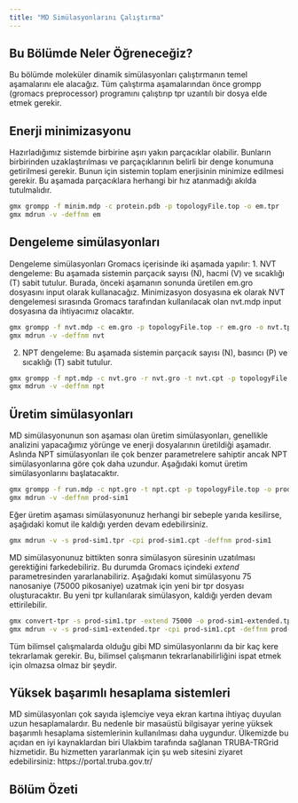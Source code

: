 ```yaml
---
title: "MD Simülasyonlarını Çalıştırma"
---
```


## Bu Bölümde Neler Öğreneceğiz?

Bu bölümde moleküler dinamik simülasyonları çalıştırmanın temel aşamalarını ele alacağız. Tüm çalıştırma aşamalarından önce grompp (gromacs preprocessor) programını çalıştırıp tpr uzantılı bir dosya elde etmek gerekir. 


## Enerji minimizasyonu

Hazırladığımız sistemde birbirine aşırı yakın parçacıklar olabilir. Bunların birbirinden uzaklaştırılması ve parçaçıklarının belirli bir denge konumuna getirilmesi gerekir. Bunun için sistemin toplam enerjisinin minimize edilmesi gerekir. Bu aşamada parçacıklara herhangi bir hız atanmadığı akılda tutulmalıdır. 

```bash

gmx grompp -f minim.mdp -c protein.pdb -p topologyFile.top -o em.tpr
gmx mdrun -v -deffnm em

```

## Dengeleme simülasyonları

Dengeleme simülasyonları Gromacs içerisinde iki aşamada yapılır:
1. NVT dengeleme: Bu aşamada sistemin parçacık sayısı (N), hacmi (V) ve sıcaklığı (T) sabit tutulur. Burada, önceki aşamanın sonunda üretilen em.gro dosyasını input olarak kullanacağız. Minimizasyon dosyasına ek olarak NVT dengelemesi sırasında Gromacs tarafından kullanılacak olan nvt.mdp input dosyasına da ihtiyacımız olacaktır.

```bash

gmx grompp -f nvt.mdp -c em.gro -p topologyFile.top -r em.gro -o nvt.tpr
gmx mdrun -v -deffnm nvt

```


2. NPT dengeleme: Bu aşamada sistemin parçacık sayısı (N), basıncı (P) ve sıcaklığı (T) sabit tutulur.

```bash

gmx grompp -f npt.mdp -c nvt.gro -r nvt.gro -t nvt.cpt -p topologyFile.top -o npt.tpr
gmx mdrun -v -deffnm npt


```

## Üretim simülasyonları
MD simülasyonunun son aşaması olan üretim simülasyonları, genellikle analizini yapacağımız yörünge ve enerji dosyalarının üretildiği aşamadır. Aslında NPT simülasyonları ile çok benzer parametrelere sahiptir ancak NPT simülasyonlarına göre çok daha uzundur. Aşağıdaki komut üretim simülasyonlarını başlatacaktır. 

```bash

gmx grompp -f run.mdp -c npt.gro -t npt.cpt -p topologyFile.top -o prod-sim1.tpr
gmx mdrun -v -deffnm prod-sim1

```
 

Eğer üretim aşaması simülasyonunuz herhangi bir sebeple yarıda kesilirse, aşağıdaki komut ile kaldığı yerden devam edebilirsiniz. 

```bash

gmx mdrun -v -s prod-sim1.tpr -cpi prod-sim1.cpt -deffnm prod-sim1

```

MD simülasyonunuz bittikten sonra simülasyon süresinin uzatılması gerektiğini farkedebiliriz. Bu durumda Gromacs içindeki $extend$ parametresinden yararlanabiliriz. Aşağıdaki komut simülasyonu 75 nanosaniye (75000 pikosaniye) uzatmak için yeni bir tpr dosyası oluşturacaktır. Bu yeni tpr kullanılarak simülasyon, kaldığı yerden devam ettirilebilir. 


```bash

gmx convert-tpr -s prod-sim1.tpr -extend 75000 -o prod-sim1-extended.tpr
gmx mdrun -v -s prod-sim1-extended.tpr -cpi prod-sim1.cpt -deffnm prod-sim1

```

Tüm bilimsel çalışmalarda olduğu gibi MD simülasyonlarını da bir kaç kere tekrarlamak gerekir. Bu, bilimsel çalışmanın tekrarlanabilirliğini ispat etmek için olmazsa olmaz bir şeydir. 

## Yüksek başarımlı hesaplama sistemleri 
MD simülasyonları çok sayıda işlemciye veya ekran kartına ihtiyaç duyulan uzun hesaplamalardır. Bu nedenle bir masaüstü bilgisayar yerine yüksek başarımlı hesaplama sistemlerinin kullanılması daha uygundur. Ülkemizde bu açıdan en iyi kaynaklardan biri Ulakbim tarafında sağlanan TRUBA-TRGrid hizmetidir. Bu hizmetten yararlanmak için şu web sitesini ziyaret edebilirsiniz: https://portal.truba.gov.tr/

## Bölüm Özeti
